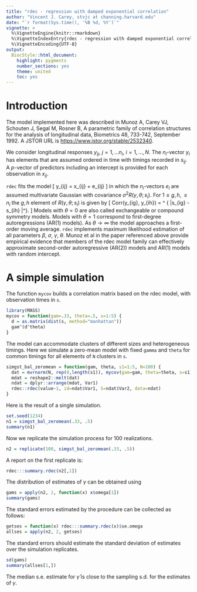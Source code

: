 ```yaml
---
title: "rdec - regression with damped exponential correlation"
author: "Vincent J. Carey, stvjc at channing.harvard.edu"
date: "`r format(Sys.time(), '%B %d, %Y')`"
vignette: >
  %\VignetteEngine{knitr::rmarkdown}
  %\VignetteIndexEntry{rdec - regression with damped exponential correlation}
  %\VignetteEncoding{UTF-8}
output:
  BiocStyle::html_document:
    highlight: pygments
    number_sections: yes
    theme: united
    toc: yes
---
```


# Introduction

The model implemented here was described in Munoz A, Carey VJ, Schouten J,
Segal M, Rosner B, A parametric family of correlation structures for
the analysis of longitudinal data, Biometrics 48, 733-742, September 1992.
A JSTOR URL is [https://www.jstor.org/stable/2532340](https://www.jstor.org/stable/2532340).

We consider longitudinal responses $y_{ij}$, $j=1, \ldots n_i$, $i = 1, \ldots, N$.
The $n_i$-vector $y_i$ has elements that are assumed ordered in time with
timings recorded in $s_{ij}$.  A $p$-vector of predictors including an intercept
is provided for each observation in $x_{ij}$.

`rdec` fits the model 
\[
y_{ij} = x_{ij} \beta + e_{ij}
\]
in which the $n_i$-vectors $e_{i}$ are assumed multivariate Gaussian with
covariance $\sigma^2 R(\gamma, \theta; s_i)$.  For
$1 \leq g, h, \leq n_i$ the $g,h$ element of $R(\gamma, \theta; s_i)$
is given by
\[
Corr(y_{ig}, y_{ih}) = \gamma ^ { |s_{ig} - s_{ih} |^\theta }.
\]
Models with $\theta = 0$ are also called exchangeable or compound symmetry
models.  Models with $\theta = 1$ correspond to first-degree autoregressions (AR(1)
models).
As $\theta \rightarrow \infty$ the model approaches a first-order moving average.
`rdec` implements maximum likelihood estimation of all parameters $\beta$, $\sigma$,
$\gamma$, $\theta$.  Munoz et al in the paper referenced above provide empirical
evidence that members of the rdec model family can effectively approximate
second-order autoregressive (AR(2)) models and AR(1) models with random intercept.

# A simple simulation

The function `mycov` builds a correlation matrix
based on the rdec model, with observation times in `s`.
```r
library(MASS)
mycov = function(gam=.33, theta=.5, s=1:5) {
  d = as.matrix(dist(s, method="manhattan"))
  gam^(d^theta)
}
```

The model can accommodate clusters of different sizes
and heterogeneous timings.  Here we simulate a zero-mean
model with fixed `gamma` and `theta` for common timings
for all elements of `N` clusters in `s`.
```r
simgst_bal_zeromean = function(gam, theta, s1=1:5, N=100) {
  dat = mvrnorm(N, rep(0,length(s1)), mycov(gam=gam, theta=theta, s=s1))
  mdat = reshape2::melt(dat)
  ndat = dplyr::arrange(mdat, Var1)
  rdec::rdec(value~1, id=ndat$Var1, S=ndat$Var2, data=ndat)
}
```

Here is the result of a single simulation.
```r
set.seed(1234)
n1 = simgst_bal_zeromean(.33, .5)
summary(n1)
```

Now we replicate the simulation process for 100 realizations.
```r
n2 = replicate(100, simgst_bal_zeromean(.33, .5))
```

A report on the first replicate is:
```r
rdec:::summary.rdec(n2[,1])
```

The distribution of estimates of $\gamma$ can be obtained using
```r
gams = apply(n2, 2, function(x) x$omega[1])
summary(gams)
```

The standard errors estimated by the procedure can be collected
as follows:
```r
getses = function(x) rdec:::summary.rdec(x)$se.omega
allses = apply(n2, 2, getses)
```

The standard errors should estimate
the standard deviation of estimates over the simulation
replicates.
```r
sd(gams)
summary(allses[1,])
```

The median s.e. estimate for $\hat{\gamma}$ is close to the sampling s.d. for
the estimates of $\gamma$.  

